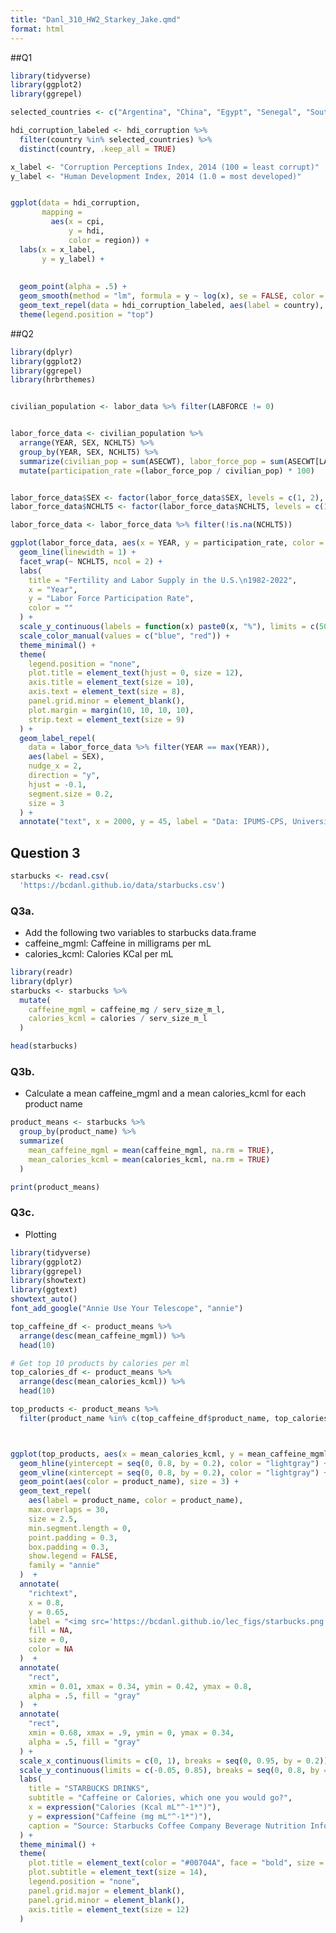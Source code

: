```yaml
---
title: "Danl_310_HW2_Starkey_Jake.qmd"
format: html
---
```

##Q1
```r
library(tidyverse)
library(ggplot2)
library(ggrepel)

selected_countries <- c("Argentina", "China", "Egypt", "Senegal", "South Africa", "Greece", "United States", "Germany", "Singapore", "Norway")

hdi_corruption_labeled <- hdi_corruption %>% 
  filter(country %in% selected_countries) %>% 
  distinct(country, .keep_all = TRUE)

x_label <- "Corruption Perceptions Index, 2014 (100 = least corrupt)"
y_label <- "Human Development Index, 2014 (1.0 = most developed)"


ggplot(data = hdi_corruption,
       mapping = 
         aes(x = cpi, 
             y = hdi, 
             color = region)) +
  labs(x = x_label,
       y = y_label) +
  
  
  geom_point(alpha = .5) +
  geom_smooth(method = "lm", formula = y ~ log(x), se = FALSE, color = "blue") +
  geom_text_repel(data = hdi_corruption_labeled, aes(label = country), color = "black", size = 3, max.overlaps = Inf, segment.color = "black", box.padding = .75, point.padding = .75)  +
  theme(legend.position = "top")
```
##Q2
```r
library(dplyr)
library(ggplot2)
library(ggrepel)
library(hrbrthemes) 


civilian_population <- labor_data %>% filter(LABFORCE != 0)


labor_force_data <- civilian_population %>% 
  arrange(YEAR, SEX, NCHLT5) %>% 
  group_by(YEAR, SEX, NCHLT5) %>% 
  summarize(civilian_pop = sum(ASECWT), labor_force_pop = sum(ASECWT[LABFORCE == 2])) %>% 
  mutate(participation_rate =(labor_force_pop / civilian_pop) * 100)


labor_force_data$SEX <- factor(labor_force_data$SEX, levels = c(1, 2), labels = c("Male", "Female"))
labor_force_data$NCHLT5 <- factor(labor_force_data$NCHLT5, levels = c(1, 0), labels = c("Having Children Under Age 5 in Household","No Child Under Age 5 in Household"))

labor_force_data <- labor_force_data %>% filter(!is.na(NCHLT5))

```

```r
ggplot(labor_force_data, aes(x = YEAR, y = participation_rate, color = SEX)) +
  geom_line(linewidth = 1) +
  facet_wrap(~ NCHLT5, ncol = 2) +
  labs(
    title = "Fertility and Labor Supply in the U.S.\n1982-2022",
    x = "Year",
    y = "Labor Force Participation Rate",
    color = ""
  ) +
  scale_y_continuous(labels = function(x) paste0(x, "%"), limits = c(50, 100), breaks = seq(50, 100, 10)) +
  scale_color_manual(values = c("blue", "red")) +
  theme_minimal() +
  theme(
    legend.position = "none",
    plot.title = element_text(hjust = 0, size = 12), 
    axis.title = element_text(size = 10), 
    axis.text = element_text(size = 8), 
    panel.grid.minor = element_blank(),
    plot.margin = margin(10, 10, 10, 10), 
    strip.text = element_text(size = 9) 
  ) +
  geom_label_repel(
    data = labor_force_data %>% filter(YEAR == max(YEAR)),
    aes(label = SEX),
    nudge_x = 2,
    direction = "y",
    hjust = -0.1,
    segment.size = 0.2,
    size = 3 
  ) +
  annotate("text", x = 2000, y = 45, label = "Data: IPUMS-CPS, University of Minnesota, www.ipums.org.", size = 2.5) # Adjust annotate size
```

## Question 3

```r
starbucks <- read.csv(
  'https://bcdanl.github.io/data/starbucks.csv')
```

### Q3a.

-   Add the following two variables to starbucks data.frame
-   caffeine_mgml: Caffeine in milligrams per mL
-   calories_kcml: Calories KCal per mL

```r
library(readr)
library(dplyr)
starbucks <- starbucks %>%
  mutate(
    caffeine_mgml = caffeine_mg / serv_size_m_l,
    calories_kcml = calories / serv_size_m_l
  )

head(starbucks)
```

### Q3b.

-   Calculate a mean caffeine_mgml and a mean calories_kcml for each product name

```r
product_means <- starbucks %>%
  group_by(product_name) %>%
  summarize(
    mean_caffeine_mgml = mean(caffeine_mgml, na.rm = TRUE),
    mean_calories_kcml = mean(calories_kcml, na.rm = TRUE)
  )

print(product_means)
```

### Q3c.

-   Plotting

```r
library(tidyverse)
library(ggplot2)
library(ggrepel)
library(showtext)
library(ggtext)
showtext_auto()
font_add_google("Annie Use Your Telescope", "annie")

top_caffeine_df <- product_means %>%
  arrange(desc(mean_caffeine_mgml)) %>%
  head(10)

# Get top 10 products by calories per ml
top_calories_df <- product_means %>%
  arrange(desc(mean_calories_kcml)) %>%
  head(10)

top_products <- product_means %>%
  filter(product_name %in% c(top_caffeine_df$product_name, top_calories_df$product_name))



ggplot(top_products, aes(x = mean_calories_kcml, y = mean_caffeine_mgml)) +
  geom_hline(yintercept = seq(0, 0.8, by = 0.2), color = "lightgray") +
  geom_vline(xintercept = seq(0, 0.8, by = 0.2), color = "lightgray") +
  geom_point(aes(color = product_name), size = 3) +
  geom_text_repel(
    aes(label = product_name, color = product_name),
    max.overlaps = 30,
    size = 2.5,
    min.segment.length = 0,
    point.padding = 0.3,  
    box.padding = 0.3,    
    show.legend = FALSE,
    family = "annie"
  )  +
  annotate(
    "richtext",
    x = 0.8,             
    y = 0.65,             
    label = "<img src='https://bcdanl.github.io/lec_figs/starbucks.png' width='70'/>", 
    fill = NA,
    size = 0,          
    color = NA
  )  +
  annotate(
    "rect",
    xmin = 0.01, xmax = 0.34, ymin = 0.42, ymax = 0.8,
    alpha = .5, fill = "gray"
  )  +
  annotate(
    "rect",
    xmin = 0.68, xmax = .9, ymin = 0, ymax = 0.34,
    alpha = .5, fill = "gray"
  ) +
  scale_x_continuous(limits = c(0, 1), breaks = seq(0, 0.95, by = 0.2)) +
  scale_y_continuous(limits = c(-0.05, 0.85), breaks = seq(0, 0.8, by = 0.2)) +
  labs(
    title = "STARBUCKS DRINKS",
    subtitle = "Caffeine or Calories, which one you would go?",
    x = expression("Calories (Kcal mL"^-1*")"),
    y = expression("Caffeine (mg mL"^-1*")"),
    caption = "Source: Starbucks Coffee Company Beverage Nutrition Information"
  ) +
  theme_minimal() +
  theme(
    plot.title = element_text(color = "#00704A", face = "bold", size = 22),
    plot.subtitle = element_text(size = 14),
    legend.position = "none",
    panel.grid.major = element_blank(),
    panel.grid.minor = element_blank(),
    axis.title = element_text(size = 12)
  )
```


